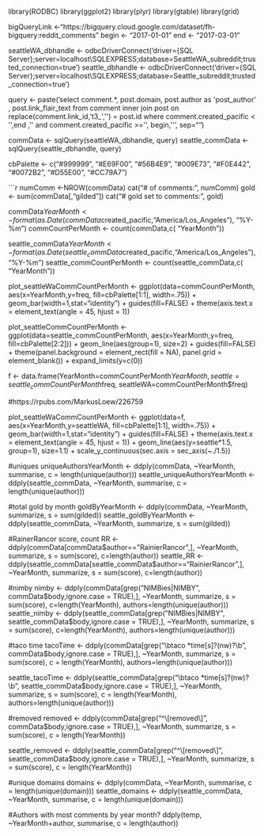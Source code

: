 library(RODBC)
library(ggplot2)
library(plyr)
library(gtable)
library(grid)

bigQueryLink <-"https://bigquery.cloud.google.com/dataset/fh-bigquery:reddit_comments"
begin <- "2017-01-01"
end <- "2017-03-01"

seattleWA_dbhandle <- odbcDriverConnect('driver={SQL Server};server=localhost\\SQLEXPRESS;database=SeattleWA_subreddit;trusted_connection=true')
seattle_dbhandle <- odbcDriverConnect('driver={SQL Server};server=localhost\\SQLEXPRESS;database=Seattle_subreddit;trusted_connection=true')

query <- paste('select comment.*, post.domain, post.author as \'post_author\' 
, post.link_flair_text 
from comment
inner join post on replace(comment.link_id,\'t3_\',\'\') = post.id
                where comment.created_pacific <
\'',end ,'\'
and comment.created_pacific >=\'', begin,'\'', sep="")

commData <- sqlQuery(seattleWA_dbhandle, query)
seattle_commData <- sqlQuery(seattle_dbhandle, query)


cbPalette <- c("#999999", "#E69F00", "#56B4E9", "#009E73", "#F0E442", "#0072B2", "#D55E00", "#CC79A7")

```r
numComm <-NROW(commData)
cat("# of comments: ", numComm) 
gold <- sum(commData[,"gilded"])
cat("# gold set to comments:", gold)

commData$YearMonth <- format(as.Date(commData$created_pacific,"America/Los_Angeles"), "%Y-%m")
commCountPerMonth <- count(commData,c( "YearMonth"))

seattle_commData$YearMonth <- format(as.Date(seattle_commData$created_pacific,"America/Los_Angeles"), "%Y-%m")
seattle_commCountPerMonth <- count(seattle_commData,c( "YearMonth"))

plot_seattleWaCommCountPerMonth <- ggplot(data=commCountPerMonth, 
                     aes(x=YearMonth,y=freq, fill=cbPalette[1:1], width=.75)) +
  geom_bar(width=1,stat="identity") +
  guides(fill=FALSE) +
  theme(axis.text.x = element_text(angle = 45, hjust = 1))

plot_seattleCommCountPerMonth <- ggplot(data=seattle_commCountPerMonth, 
                     aes(x=YearMonth,y=freq, fill=cbPalette[2:2])) +
  geom_line(aes(group=1), size=2) +
  guides(fill=FALSE) +
  theme(panel.background = element_rect(fill = NA), 
        panel.grid = element_blank()) + 
  expand_limits(y=c(0))





f <- data.frame(YearMonth=commCountPerMonth$YearMonth, seattle=seattle_commCountPerMonth$freq, seattleWA=commCountPerMonth$freq)

#https://rpubs.com/MarkusLoew/226759

plot_seattleWaCommCountPerMonth <- ggplot(data=f, 
                     aes(x=YearMonth,y=seattleWA, fill=cbPalette[1:1], width=.75)) +
  geom_bar(width=1,stat="identity") +
  guides(fill=FALSE) +
  theme(axis.text.x = element_text(angle = 45, hjust = 1)) +
  geom_line(aes(y=seattle*1.5, group=1), size=1.1) + 
  scale_y_continuous(sec.axis = sec_axis(~./1.5))







#uniques
uniqueAuthorsYearMonth <- ddply(commData, ~YearMonth, summarise, c = length(unique(author)))
seattle_uniqueAuthorsYearMonth <- ddply(seattle_commData, ~YearMonth, summarise, c = length(unique(author)))

#total gold by month
goldByYearMonth <- ddply(commData, ~YearMonth,   summarize, s = sum(gilded))
seattle_goldByYearMonth <- ddply(seattle_commData, ~YearMonth,   summarize, s = sum(gilded))

#RainerRancor score, count
RR <- ddply(commData[commData$author=="RainierRancor",], ~YearMonth,   summarize, s = sum(score), c=length(author))
seattle_RR <-ddply(seattle_commData[seattle_commData$author=="RainierRancor",], ~YearMonth,   summarize, s = sum(score), c=length(author))

#nimby
nimby <- ddply(commData[grep("NIMBies|NIMBY", commData$body,ignore.case = TRUE),], ~YearMonth,   summarize, s = sum(score), c=length(YearMonth), authors=length(unique(author)))
seattle_nimby <- ddply(seattle_commData[grep("NIMBies|NIMBY", seattle_commData$body,ignore.case = TRUE),], ~YearMonth,   summarize, s = sum(score), c=length(YearMonth), authors=length(unique(author)))

#taco time
tacoTime <- ddply(commData[grep("\\btaco *time[s]?(nw)?\\b", commData$body,ignore.case = TRUE),], ~YearMonth,   summarize, s = sum(score), c = length(YearMonth), authors=length(unique(author)))

seattle_tacoTime <- ddply(seattle_commData[grep("\\btaco *time[s]?(nw)?\\b", seattle_commData$body,ignore.case = TRUE),], ~YearMonth,   summarize, s = sum(score), c = length(YearMonth), authors=length(unique(author)))


#removed
removed <- ddply(commData[grep("^\\[removed\\]", commData$body,ignore.case = TRUE),], ~YearMonth,   summarize, s = sum(score), c = length(YearMonth))

seattle_removed <- ddply(seattle_commData[grep("^\\[removed\\]", seattle_commData$body,ignore.case = TRUE),], ~YearMonth,   summarize, s = sum(score), c = length(YearMonth))

#unique domains
domains <- ddply(commData, ~YearMonth, summarise, c = length(unique(domain)))
seattle_domains <- ddply(seattle_commData, ~YearMonth, summarise, c = length(unique(domain)))

#Authors with most comments by year month?
ddply(temp, ~YearMonth+author, summarise, c = length(author))